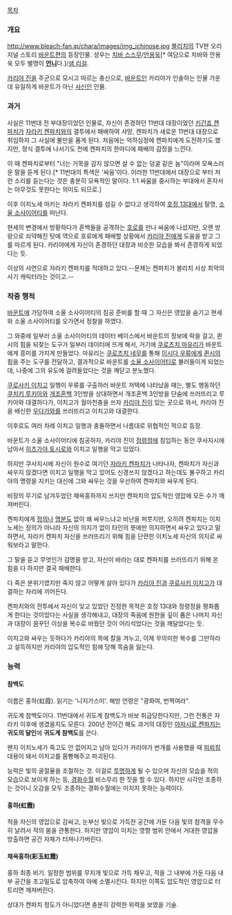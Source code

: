 [[목차]]


=== 개요 ===
http://www.bleach-fan.jp/chara/images/img_ichinose.jpg
[[블리치]]의 TV판 오리지널 스토리 [[바운트]]편의 등장인물.
성우는 [[치바 스스무]]/[[안용욱]][* 여담으로 치바와 안용욱 모두 별명이 '''[[언니]]'''다.]/[[샘 리걸]].

[[카리야 진]]을 주군으로 모시고 따르는 충신으로,
[[바운트]]인 카리야가 인솔하는 인물 가운데 유일하게 바운트가 아닌 [[사신]]인 인물.

=== 과거 ===
사실은 11번대 전 부대장이었던 인물로, 자신이 존경하던 11번대 대장이었던 [[키간죠 켄파치]]가 [[자라키 켄파치]]와의 결투에서 패배하여 사망, 켄파치가 새로운 11번대 대장으로 취임하자 그 사실에 불만을 품게 된다.
처음에는 억하심정에 켄파치에게 도전하기도 했지만, 정식 결투에 나서기도 전에 켄파치의 한마디에 패배의 감정을 느낀다.

이 때 켄파치로부터 "너는 거목을 감지 않으면 살 수 없는 덩굴 같은 놈"이라며 모욕스러운 말을 듣게 된다.[* 11번대의 특색은 '싸움'이다. 이러한 11번대에서 대장으로 부터 저런 소리를 듣는다는 것은 충분히 모욕적인 말이다. 1:1 싸움을 중시하는 부대에서 혼자서는 아무것도 못한다는 의미도 되므로.]

이후 이치노세 마키는 자라키 켄파치를 섬길 수 없다고 생각하여 [[호정 13대]]에서 탈영, [[소울 소사이어티]]를 떠난다.

현세의 변경에서 방황하다가 혼백들을 공격하는 [[호로]]를 만나 싸움에 나섰지만, 오랜 방랑으로 쇠약해진 탓에 역으로 호로에게 패배할 상황에서 [[카리야 진]]에게 도움을 받고 그를 따르게 된다. 카리야에게 자신이 존경하던 대장과 비슷한 모습을 봐서 존경하게 되었다는 듯.

이상의 사연으로 자라키 켄파치를 적대하고 있다.--문제는 켄파치가 블리치 사상 최악의 사기 캐릭터라는 것이고.--
=== 작중 행적 ===
[[바운트]]에 가담하여 소울 소사이어티의 침공 준비를 할 때 그 자신은 영압을 숨기고 현세와 소울 소사이어티를 오가면서 정찰을 하였다.

그 와중에 일부러 소울 소사이어티의 데이터 베이스에서 바운트의 정보에 락을 걸고, 퀸시의 힘을 되찾는 도구가 일부러 데이터에 뜨게 해서, 거기에 [[쿠로츠치 마유리]]가 바운트에게 흥미를 가지게 만들었다. 마유리는 [[쿠로츠치 네무]]를 통해 [[이시다 우류]]에게 [[퀸시]]의 힘을 주는 도구를 전달하고, 결과적으로 바운트를 [[소울 소사이어티]]로 불러들이게 되었는데, 나중에 그의 유도에 걸려들었다는 것을 깨닫고 분노했다.

[[쿠로사키 이치고]] 일행이 우류를 구출하러 바운트 저택에 나타났을 때는, 별도 행동하던 [[쿠치키 루키아]]와 [[개조혼백]] 3인방을 상대하면서 개조혼백 3인방을 단숨에 쓰러뜨리고 루키아와 대결하다가, 이치고가 월아천충을 쓰자 [[카리야 진]]이 있는 곳으로 와서, 카리야 진을 배신한 [[우다가와 료|우다가와]]를 쓰러뜨리고 이치고와 대결한다.

이후로도 여러 차례 이치고 일행과 충돌하면서 나름대로 위협적인 적으로 등장.

바운트가 소울 소사이어티에 침공하자, 카리야 진이 [[정령정]]에 침입하는 동안 쿠사지시에 남아서 [[히츠가야 토시로]]와 이치고 일행을 막고 있었다.

하지만 쿠사지시에 자신이 원수로 여기던 [[자라키 켄파치]]가 나타나자, 켄파치가 자신과 싸우지 않겠다면 이치고 일행을 막고 있어도 신경쓰지 않겠다고 하는데도 불구하고 카리야의 명령을 지키는 대신에 그와 싸우는 것을 우선하여 켄파치와 싸우게 된다.

비장의 무기로 남겨두었던 채옥홍하까지 쓰지만 켄파치의 압도적인 영압에 모든 수가 깨져버린다.

켄파치에게 [[정의]]나 [[명분]]도 없이 왜 싸우느냐고 비난을 퍼붓지만, 오히려 켄파치는 이치노세는 정의가 아니라 자신의 의지가 없이 타인의 뜻에만 의지하면서 싸우고 있다고 말하면서, 자라키 켄파치 자신을 쓰러뜨리기 위해 힘을 단련한 이치노세 자신의 의지로 싸워보라고 말한다.

그 말을 듣고 무엇인가 감명을 받고, 자신이 바라는 대로 켄파치를 쓰러뜨리기 위해 온 힘을 다 하지만 결국 패배한다.

다 죽은 분위기였지만 죽지 않고 어떻게 살아 있다가 [[카리야 진]]과 [[쿠로사키 이치고]]가 대결하는 자리에 끼어든다.

켄파치와의 전투에서 자신이 잊고 있었던 진정한 목적은 호정 13대와 정령정을 평화롭게 한다는 것이었다는 사실을 생각해내고, 대장의 죽음에 원한을 깊이 품은 나머지 자신과 대장이 꿈꾸던 이상을 복수로 바꿨던 것이 어리석었다는 것을 깨달았다는 듯.

이치고와 싸우는 듯하다가 카리야의 목에 칼을 겨누고, 이제 무의미한 복수를 그만하라고 설득하지만 카리야의 압도적인 힘에 당해 목숨을 잃는다.

=== 능력 ===
==== 참백도 ====
이름은 홍하(虹霞). 읽기는 '니지가스미'. 해방 언령은 "광화여, 번쩍여라".

귀도계 참백도이다. 11번대에서 귀도계 참백도가 바보 취급당한다지만, 그런 전통은 자라키 이후에 생겼을지도 모른다. 200년 전이긴 해도 과거의 대장인 [[아자시로 켄파치]]는 '''귀도의 달인'''에 '''귀도계 참백도'''를 쓴다.

왠지 이치노세가 죽고도 안 없어지고 남아 있다가 카리야가 번개를 사용했을 때 [[피뢰침]] 대용이 돼서 이치고를 몸빵해주고 파괴된다.

능력은 빛의 굴절율을 조절하는 것. 이걸로 [[투명]]하게 될 수 있으며 자신의 모습을 적의 모습으로 보이게 하는 등, [[경화수월]] 비스무리 한 짓을 할 수 있다. 하지만 시각만 조종하는 것이니 오감을 모두 조종하는 경화수월에는 미치지 못하는 능력이다.

==== 홍하(虹霞) ====
적을 자신의 영압으로 감싸고, 눈부신 빛으로 가득찬 공간에 가둔 다음 빛의 참격을 무수히 날려서 적의 몸을 관통한다. 하지만 영압이 미치는 영향 범위 안에서 거대한 영압을 방출하면 공간 자체가 터져나가버린다.

==== 채옥홍하(彩玉虹霞) ====
홍하 최종 비기. 일정한 범위를 무지개 빛으로 가득 채우고, 적을 그 내부에 가둔 다음 내부 공간을 초고밀도로 압축하여 아예 소멸시킨다. 하지만 이쪽도 압도적인 영압으로 터트리면 깨져버린다.

상대가 켄파치 정도가 아니었다면 충분히 강력한 위력을 보였을 기술.
